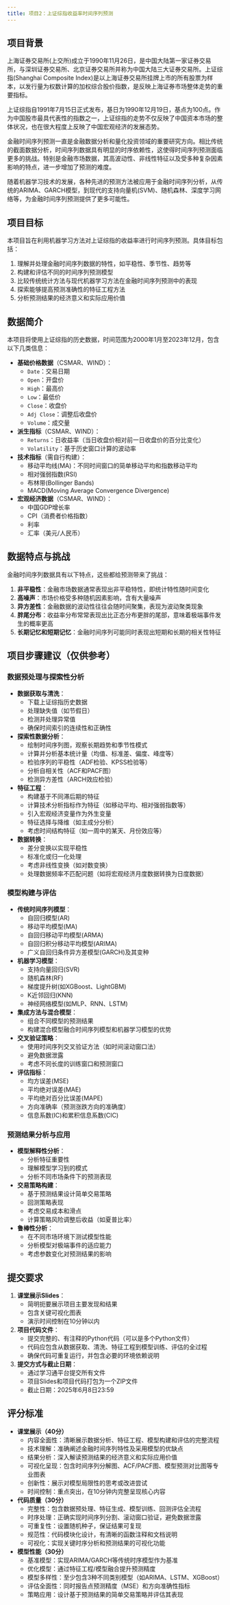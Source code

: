 ```yaml
---
title: 项目2：上证综指收益率时间序列预测
---
```


## 项目背景

上海证券交易所(上交所)成立于1990年11月26日，是中国大陆第一家证券交易所，与深圳证券交易所、北京证券交易所并称为中国大陆三大证券交易所。上证综指(Shanghai Composite Index)是以上海证券交易所挂牌上市的所有股票为样本，以发行量为权数计算的加权综合股价指数，是反映上海证券市场整体走势的重要指标。

上证综指自1991年7月15日正式发布，基日为1990年12月19日，基点为100点。作为中国股市最具代表性的指数之一，上证综指的走势不仅反映了中国资本市场的整体状况，也在很大程度上反映了中国宏观经济的发展态势。

金融时间序列预测一直是金融数据分析和量化投资领域的重要研究方向。相比传统的截面数据分析，时间序列数据具有明显的时序依赖性，这使得时间序列预测面临更多的挑战。特别是金融市场数据，其高波动性、非线性特征以及受多种复杂因素影响的特点，进一步增加了预测的难度。

随着机器学习技术的发展，各种先进的预测方法被应用于金融时间序列分析，从传统的ARIMA、GARCH模型，到现代的支持向量机(SVM)、随机森林、深度学习网络等，为金融时间序列预测提供了更多可能性。

## 项目目标

本项目旨在利用机器学习方法对上证综指的收益率进行时间序列预测。具体目标包括：

1. 理解并处理金融时间序列数据的特性，如平稳性、季节性、趋势等
2. 构建和评估不同的时间序列预测模型
3. 比较传统统计方法与现代机器学习方法在金融时间序列预测中的表现
4. 探索能够提高预测准确性的特征工程方法
5. 分析预测结果的经济意义和实际应用价值

## 数据简介

本项目将使用上证综指的历史数据，时间范围为2000年1月至2023年12月，包含以下几类信息：

- **基础价格数据**（CSMAR、WIND）：
  - `Date`：交易日期
  - `Open`：开盘价
  - `High`：最高价
  - `Low`：最低价
  - `Close`：收盘价
  - `Adj Close`：调整后收盘价
  - `Volume`：成交量

- **派生指标**（CSMAR、WIND）：
  - `Returns`：日收益率（当日收盘价相对前一日收盘价的百分比变化）
  - `Volatility`：基于历史窗口计算的波动率

- **技术指标**（需自行构建）：
  - 移动平均线(MA)：不同时间窗口的简单移动平均和指数移动平均
  - 相对强弱指数(RSI)
  - 布林带(Bollinger Bands)
  - MACD(Moving Average Convergence Divergence)

- **宏观经济数据**（CSMAR、WIND）：
  - 中国GDP增长率
  - CPI（消费者价格指数）
  - 利率
  - 汇率（美元/人民币）

## 数据特点与挑战

金融时间序列数据具有以下特点，这些都给预测带来了挑战：

1. **非平稳性**：金融市场数据通常表现出非平稳特性，即统计特性随时间变化
2. **高噪声**：市场价格受多种随机因素影响，含有大量噪声
3. **异方差性**：金融数据的波动性往往会随时间聚集，表现为波动聚类现象
4. **胖尾分布**：收益率分布常常表现出比正态分布更胖的尾部，意味着极端事件发生的概率更高
5. **长期记忆和短期记忆**：金融时间序列可能同时表现出短期和长期的相关性特征

## 项目步骤建议（仅供参考）

### 数据预处理与探索性分析

- **数据获取与清洗**：
  - 下载上证综指历史数据
  - 处理缺失值（如节假日）
  - 检测并处理异常值
  - 确保时间索引的连续性和正确性

- **探索性数据分析**：
  - 绘制时间序列图，观察长期趋势和季节性模式
  - 计算并分析基本统计量（均值、标准差、偏度、峰度等）
  - 检验序列的平稳性（ADF检验、KPSS检验等）
  - 分析自相关性（ACF和PACF图）
  - 检测异方差性（ARCH效应检验）

- **特征工程**：
  - 构建基于不同滞后期的特征
  - 计算技术分析指标作为特征（如移动平均、相对强弱指数等）
  - 引入宏观经济变量作为外生变量
  - 特征选择与降维（如主成分分析）
  - 考虑时间结构特征（如一周中的某天、月份效应等）

- **数据转换**：
  - 差分变换以实现平稳性
  - 标准化或归一化处理
  - 考虑非线性变换（如对数变换）
  - 处理数据频率不匹配问题（如将宏观经济月度数据转换为日度数据）

### 模型构建与评估

- **传统时间序列模型**：
  - 自回归模型(AR)
  - 移动平均模型(MA)
  - 自回归移动平均模型(ARMA)
  - 自回归积分移动平均模型(ARIMA)
  - 广义自回归条件异方差模型(GARCH)及其变种

- **机器学习模型**：
  - 支持向量回归(SVR)
  - 随机森林(RF)
  - 梯度提升树(如XGBoost、LightGBM)
  - K近邻回归(KNN)
  - 神经网络模型(如MLP、RNN、LSTM)

- **集成方法与混合模型**：
  - 组合不同模型的预测结果
  - 构建混合模型融合时间序列模型和机器学习模型的优势

- **交叉验证策略**：
  - 使用时间序列交叉验证方法（如时间滚动窗口法）
  - 避免数据泄露
  - 考虑不同长度的训练窗口和预测窗口

- **评估指标**：
  - 均方误差(MSE)
  - 平均绝对误差(MAE)
  - 平均绝对百分比误差(MAPE)
  - 方向准确率（预测涨跌方向的准确度）
  - 信息系数(IC)和累积信息系数(CIC)

### 预测结果分析与应用

- **模型解释性分析**：
  - 分析特征重要性
  - 理解模型学习到的模式
  - 分析不同市场条件下的预测表现

- **交易策略构建**：
  - 基于预测结果设计简单交易策略
  - 回测策略表现
  - 考虑交易成本和滑点
  - 计算策略风险调整后收益（如夏普比率）

- **鲁棒性分析**：
  - 在不同市场环境下测试模型性能
  - 分析模型对极端事件的适应能力
  - 考虑参数变化对预测结果的影响

## 提交要求

1. **课堂展示Slides**：
   - 简明扼要展示项目主要发现和结果
   - 包含关键可视化图表
   - 演示时间控制在10分钟以内

2. **项目代码文件**：
   - 提交完整的、有注释的Python代码（可以是多个Python文件）
   - 代码应包含从数据获取、清洗、特征工程到模型训练、评估的全过程
   - 确保代码可重复运行，并包含必要的环境依赖说明

4. **提交方式与截止日期**：
   - 通过学习通平台提交所有文件
   - 项目Slides和项目代码打包为一个ZIP文件
   - 截止日期：2025年6月8日23:59

## 评分标准

- **课堂展示（40分）**
  - 内容全面性：清晰展示数据分析、特征工程、模型构建和评估的完整流程
  - 技术理解：准确阐述金融时间序列特性及采用模型的优缺点
  - 结果分析：深入解读预测结果的经济意义和实际应用价值
  - 可视化呈现：包含时间序列分解图、ACF/PACF图、模型预测对比图等专业图表
  - 创新性：展示对模型局限性的思考或改进尝试
  - 时间控制：重点突出，在10分钟内完整呈现核心内容

- **代码质量（30分）**
  - 完整性：包含数据预处理、特征生成、模型训练、回测评估全流程
  - 时序处理：正确实现时间序列分割、滚动窗口验证，避免数据泄露
  - 可重复性：设置随机种子，保证结果可复现
  - 规范性：代码模块化设计，有清晰的函数注释和文档说明
  - 可视化：实现关键时序分析和预测结果的可视化功能

- **模型性能（30分）**
  - 基准模型：实现ARIMA/GARCH等传统时序模型作为基准
  - 优化模型：通过特征工程/模型融合提升预测精度
  - 模型多样性：至少包含3种不同类别模型（如ARIMA、LSTM、XGBoost）
  - 评估全面性：同时报告点预测精度（MSE）和方向准确性指标
  - 策略应用：设计基于预测结果的简单交易策略并评估其表现


